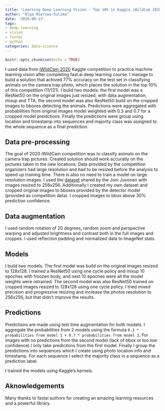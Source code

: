 ```yaml
---
title: "Learning Deep Learning Vision - Top 10% in Kaggle iWildCam 2020 solution"
author: "Olga Mierzwa-Sulima"
date: '2020-09-23'
tags:
- deep learning
- vision
- fastai
- python
categories: data-science
---
```


```r
knitr::opts_chunk$set(echo = TRUE)
```

I used data from [iWildCam 2020](https://www.kaggle.com/c/iwildcam-2020-fgvc7/overview) Kaggle competition to practice machine learning vision after completing fast.ai deep learning course.
I manage to build a solution that achived 77% accuracy on the test set in classifying animals on the camera trap photo, which places the solution in the top 10% of this competition (11/121).
I build two models: the first model was a ResNet50 on the original images just resized, with data augmentation, mixup and TTA, the second model was also ResNet50 build on the cropped images to bboxes detecting the animals. Predictions were aggregated with probabilities from original images model weighted with 0.3 and 0.7 for a cropped model preidctions. Finally the predictions were group using location and timestamp into sequences and majority class was assigned to the whole sequence as a final prediction.  

## Data pre-processing
The goal of 2020 iWildCam competition was to classify animals on the camera trap pictures. Created solution should work accuratly on the pictures taken in the new locations.
Data provided by the competition organizers had large resolution and had to be resized before the analysis to speed up training time. There is also no need to train a model on large resolution images. I used the [dataset](https://www.kaggle.com/qitvision/iwildcam2020-256) shared by the Joni Juvonen with images resized to 256x256. 
Additionally I created my own dataset and cropped original images to bboxes provided by the detector model (provided as competition data). I cropped images to bbox above 30% prediction confidence.

## Data augmentation
I used random rotation of 20 degrees, random zoom and perspective warping and adjusted brightness and contrast both in the full images and croppes. I used reflection padding and normalized data to ImageNet stats.

## Models
I build two models. The first model was build on the original images resized to 128x128. I trained a ResNet50 using one cycle policy and mixup 10 epoches with froozen body, and next 10 epoches were all the model weights were retrained.
The second model was also ResNet50 trained on cropped images resized to 128x128 using one cycle policy.
I tried mixed precision and progressive resizing and increase the photos resolution to 256x256, but that didn't improve the results.

## Predictions
Predictions are made using test time augmentation for both models. I aggregate the probabilities from 2 models using the formula `0.3 * probabilities from model 1 + 0.7 * probabilities from model 2`. For images with no predictions from the second model (lack of bbox or too low confidence) I only take predicitons from the first model. Finally I group the preidictions into sequences which I create using photo location info and timestamp. For each sequence I select the majority class in a sequence as a prediction label.

I trained the models using Kaggle's kernels.

## Aknowledgements
Many thanks to fastai authors for creating an amazing learning resources and a powerful library. 